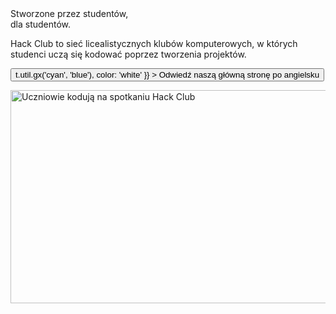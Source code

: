 
<Container variant="copy">

<Heading as="h1">
  Stworzone przez studentów, <br />
  dla studentów.
</Heading>

Hack Club to sieć licealistycznych klubów komputerowych, w których studenci uczą się kodować poprzez tworzenia projektów.

<p>
  <Button
    as="a"
    href="https://hackclub.com/?ref=pl"
    variant="ctaLg"
    sx={{
      backgroundImage: t => t.util.gx('cyan', 'blue'),
      color: 'white'
    }}
  >
    Odwiedź naszą główną stronę po angielsku
  </Button>
</p>

<img
  alt="Uczniowie kodują na spotkaniu Hack Club"
  src="https://cdn.glitch.com/f0afe4d3-a031-4c0e-8dd5-766cd9ae1e8b%2Ftea_team.jpg?1550999670860"
  width="512"
  height="341"
/>

</Container>
